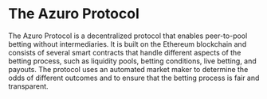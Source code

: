 
# The Azuro Protocol

The Azuro Protocol is a decentralized protocol that enables peer-to-pool betting without intermediaries. It is built
on the Ethereum blockchain and consists of several smart contracts that handle different aspects of the betting process,
such as liquidity pools, betting conditions, live betting, and payouts. The protocol uses an automated market maker
to determine the odds of different outcomes and to ensure that the betting process is fair and transparent.

<div className="grid lg:grid-cols-2 gap-3 mt-4">
  <Card
    contentIcon="/images/svg/github.svg"
    text="Smart contracts repository"
    toTab="https://github.com/Azuro-protocol/Azuro-v2-public"
  />
  <Card
    contentIcon="/images/svg/github.svg"
    text="NatSpec-based documentation"
    toTab="https://azuro-protocol.github.io/Azuro-v2-public"
  />
</div>
